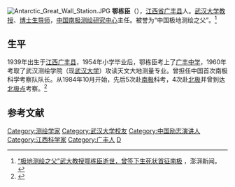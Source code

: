 {{Infobox scientist
|name = 鄂栋臣
|native_name = 
|native_name_lang = zh-hans
|image=
|alt=
|caption=
|birth_date={{birth date|1939|7|15|df=yes}}
|birth_place={{ROC-1928}}, [[江西省_(中華民國)|江西省]]
|death_date={{Death date and age|2019|2|21|1939|7|15|df=yes}}
|death_place={{PRC}}, [[湖北省|湖北省]]，[[武汉市|武汉市]]
|fields= [[大地測量學|大地測量學]]
|known_for=中國極地測繪創始人
|years_active=
|alma_mater=武漢大學測繪學院
|work_institutions=[[武汉大学|武汉大学]]
|academic_advisors = 
|notable_students = 
|prizes=[[何梁何利基金|何梁何利基金]]在地球科学方面
|spouse =
|module = {{Chinese |child=yes |s=鄂栋臣 |t=鄂棟臣 |p=È Dòngchén |w=O Tung-ch'en}}
}}
[[File:Antarctic_Great_Wall_Station.JPG|thumb]]
'''鄂栋臣'''（{{bd|1939年|7月15日|2019年|2月21日|catIdx=E}}），[[江西省|江西省]][[广丰县|广丰县]]人。[[武汉大学|武汉大学]][[教授|教授]]、[[博士生导师|博士生导师]]，[[中国南极测绘研究中心|中国南极测绘研究中心]]主任。被誉为“中国极地测绘之父”。<ref>[https://www.thepaper.cn/newsDetail_forward_3019097 “极地测绘之父”武大教授鄂栋臣逝世，曾签下生死状首征南极] {{Wayback|url=https://www.thepaper.cn/newsDetail_forward_3019097 |date=20190221224220 }}，澎湃新闻。</ref>

==生平==
1939年出生于[[江西|江西]][[广丰县|广丰县]]，1954年小学毕业后，鄂栋臣考上了[[广丰中学|广丰中学]]，1960年考取了武汉测绘学院（现[[武汉大学|武汉大学]]）攻读天文大地测量专业。曾担任中国首次南极科学考察队队长。从1984年10月开始，先后5次赴[[南极|南极]]科考，4次赴[[北极|北极]]并曾到达[[北极点|北极点]]考察。<ref>{{Cite web |url=http://pole.whu.edu.cn/prof/edc.htm |title=中国南极测绘研究中心 |accessdate=2007-11-04 |archive-date=2007-05-04 |archive-url=https://web.archive.org/web/20070504095644/http://pole.whu.edu.cn/prof/edc.htm |dead-url=no }}</ref>

==参考文献==
{{reflist}}

{{Authority control}}
{{DEFAULTSORT:E}}
[[Category:测绘学家|Category:测绘学家]]
[[Category:武汉大学校友|Category:武汉大学校友]]
[[Category:中国励志演讲人|Category:中国励志演讲人]]
[[Category:江西科学家|Category:江西科学家]]
[[Category:广丰人|Category:广丰人]]
[[Category:鄂姓|D]]